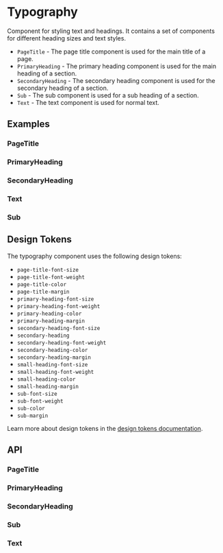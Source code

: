 
<Meta title="Docs/Components/Typography" />

# Typography
Component for styling text and headings. It contains a set
of components for different heading sizes and text styles.

- `PageTitle` - The page title component is used for the main title of a page.
- `PrimaryHeading` - The primary heading component is used for the main heading of a section.
- `SecondaryHeading` - The secondary heading component is used for the secondary heading of a section.
- `Sub` - The sub component is used for a sub heading of a section.
- `Text` - The text component is used for normal text.

## Examples

### PageTitle
<Canvas sourceState="shown" of={PageTitleStories.Simple}/>

### PrimaryHeading
<Canvas sourceState="shown" of={PrimaryHeadingStories.Simple}/>

### SecondaryHeading
<Canvas sourceState="shown" of={SecondaryHeadingStories.Simple}/>

### Text
<Canvas sourceState="shown" of={TextStories.Simple}/>

### Sub
<Canvas sourceState="shown" of={SubStories.Simple}/>

## Design Tokens
The typography component uses the following design tokens:

- `page-title-font-size`
- `page-title-font-weight`
- `page-title-color`
- `page-title-margin`
- `primary-heading-font-size`
- `primary-heading-font-weight`
- `primary-heading-color`
- `primary-heading-margin`
- `secondary-heading-font-size`
- `secondary-heading`
- `secondary-heading-font-weight`
- `secondary-heading-color`
- `secondary-heading-margin`
- `small-heading-font-size`
- `small-heading-font-weight`
- `small-heading-color`
- `small-heading-margin`
- `sub-font-size`
- `sub-font-weight`
- `sub-color`
- `sub-margin`

Learn more about design tokens in the [design tokens documentation](?path=/story/docs-design-tokens-getting-started--page).

## API
### PageTitle
<ArgTypes of={PageTitle} />

### PrimaryHeading
<ArgTypes of={PrimaryHeading} />

### SecondaryHeading
<ArgTypes of={SecondaryHeading} />

### Sub
<ArgTypes of={Sub} />

### Text
<ArgTypes of={Text} />

